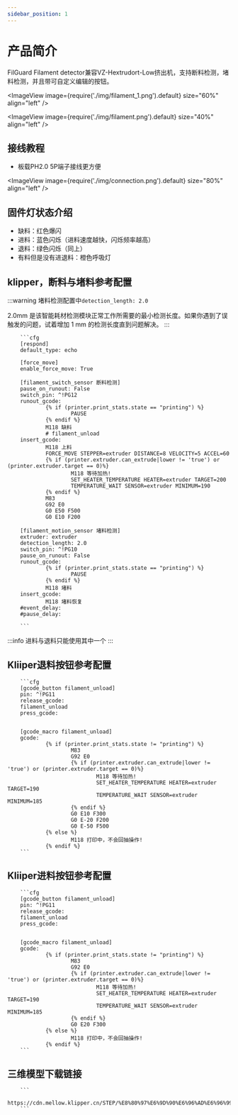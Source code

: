 ```yaml
---
sidebar_position: 1
---
```




# 产品简介

  FilGuard Filament detector兼容VZ-Hextrudort-Low挤出机，支持断料检测，堵料检测，并且带可自定义编辑的按钮。

<ImageView image={require('./img/filament_1.png').default} size="60%" align="left" />
 
<ImageView image={require('./img/filament.png').default} size="40%" align="left" />

## 接线教程

* 板载PH2.0 5P端子接线更方便

<ImageView image={require('./img/connection.png').default} size="80%" align="left" />

## 固件灯状态介绍

* 缺料：红色爆闪
* 进料：蓝色闪烁（进料速度越快，闪烁频率越高）
* 退料：绿色闪烁（同上）
* 有料但是没有进退料：橙色呼吸灯

## klipper，断料与堵料参考配置

:::warning
堵料检测配置中`detection_length: 2.0`

2.0mm 是该智能耗材检测模块正常工作所需要的最小检测长度。如果你遇到了误触发的问题，试着增加 1 mm 的检测长度直到问题解决。
:::

        ```cfg
        [respond]
        default_type: echo

        [force_move]
        enable_force_move: True

        [filament_switch_sensor 断料检测]
        pause_on_runout: False
        switch_pin: ^!PG12
        runout_gcode:
                {% if (printer.print_stats.state == "printing") %}
                        PAUSE
                {% endif %}
                M118 缺料
                # filament_unload
        insert_gcode:
                M118 上料
                FORCE_MOVE STEPPER=extruder DISTANCE=8 VELOCITY=5 ACCEL=60
                {% if (printer.extruder.can_extrude|lower != 'true') or (printer.extruder.target == 0)%}
                        M118 等待加热!
                        SET_HEATER_TEMPERATURE HEATER=extruder TARGET=200
                        TEMPERATURE_WAIT SENSOR=extruder MINIMUM=190
                {% endif %}
                M83
                G92 E0
                G0 E50 F500
                G0 E10 F200

        [filament_motion_sensor 堵料检测]
        extruder: extruder
        detection_length: 2.0
        switch_pin: ^!PG10
        pause_on_runout: False
        runout_gcode:
                {% if (printer.print_stats.state == "printing") %}
                        PAUSE
                {% endif %}
                M118 堵料
        insert_gcode:
                M118 堵料恢复
        #event_delay:
        #pause_delay:

        ```

:::info
进料与退料只能使用其中一个
:::

## Kliiper退料按钮参考配置
        ```cfg
        [gcode_button filament_unload]
        pin: ^!PG11
        release_gcode:
        filament_unload
        press_gcode:


        [gcode_macro filament_unload]
        gcode:
                {% if (printer.print_stats.state != "printing") %}
                        M83
                        G92 E0
                        {% if (printer.extruder.can_extrude|lower != 'true') or (printer.extruder.target == 0)%}
                                M118 等待加热!
                                SET_HEATER_TEMPERATURE HEATER=extruder TARGET=190
                                TEMPERATURE_WAIT SENSOR=extruder MINIMUM=185
                        {% endif %}
                        G0 E10 F300
                        G0 E-20 F200
                        G0 E-50 F500
                {% else %}
                        M118 打印中，不会回抽操作!
                {% endif %}
        ```


## Kliiper进料按钮参考配置

        ```cfg
        [gcode_button filament_unload]
        pin: ^!PG11
        release_gcode:
        filament_unload
        press_gcode:


        [gcode_macro filament_unload]
        gcode:
                {% if (printer.print_stats.state != "printing") %}
                        M83
                        G92 E0
                        {% if (printer.extruder.can_extrude|lower != 'true') or (printer.extruder.target == 0)%}
                                M118 等待加热!
                                SET_HEATER_TEMPERATURE HEATER=extruder TARGET=190
                                TEMPERATURE_WAIT SENSOR=extruder MINIMUM=185
                        {% endif %}
                        G0 E20 F300
                {% else %}
                        M118 打印中，不会回抽操作!
                {% endif %}
        ```


## 三维模型下载链接

        ```
        https://cdn.mellow.klipper.cn/STEP/%E8%80%97%E6%9D%90%E6%96%AD%E6%96%99%E5%A0%B5%E6%96%99%E6%A3%80%E6%B5%8B%E6%A8%A1%E5%9D%97.7z
        ```